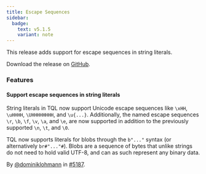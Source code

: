```yaml
---
title: Escape Sequences
sidebar:
  badge:
    text: v5.1.5
    variant: note
---
```


This release adds support for escape sequences in string literals.

Download the release on [GitHub](https://github.com/tenzir/tenzir/releases/tag/v5.1.5).

### Features

#### Support escape sequences in string literals

String literals in TQL now support Unicode escape sequences like `\xHH`,
`\uHHHH`, `\UHHHHHHHH`, and `\u{...}`. Additionally, the named escape sequences
`\r`, `\b`, `\f`, `\v`, `\a`, and `\e`, are now supported in addition to the
previously supported `\n`, `\t`, and `\0`.

TQL now supports literals for blobs through the `b"..."` syntax (or
alternatively `br#"..."#`). Blobs are a sequence of bytes that unlike strings
do not need to hold valid UTF-8, and can as such represent any binary data.

By [@dominiklohmann](https://github.com/dominiklohmann) in [#5187](https://github.com/tenzir/tenzir/pull/5187).
